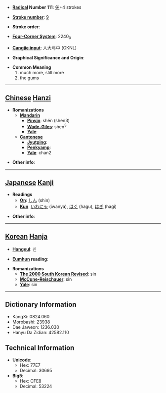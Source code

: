 * '''[[Wiktionary:Chinese radical index| Radical]] Number 111''': [[Wiktionary:Chinese radical index 矢|矢]]+4 strokes

* '''[[Wiktionary:Chinese total strokes index|Stroke number]]''': [[Wiktionary:Chinese total strokes index 9|9]]

* '''Stroke order''': 

* '''[[Wiktionary:Chinese four corner index|Four-Corner System]]''': 2240<sub>0</sub>

* '''[[Wiktionary:Chinese Cangjie index|Cangjie input]]''': 人大弓中 (OKNL)

* '''Graphical Significance and Origin''': 

* '''Common Meaning'''
*#much more, still more
*# the gums


----

== [[Chinese]] [[Hanzi]] ==

* '''Romanizations'''
** '''[[Mandarin]]'''
*** '''[[Pinyin]]''': shěn (shen3)
*** '''[[Wade-Giles]]''': shen<sup>3</sup>
*** '''[[Yale]]''': 
** '''[[Cantonese]]'''
*** '''[[Jyutping]]''':
*** '''[[Penkyamp]]''': 
*** '''[[Yale]]''': chan2

* '''Other info''': 

----

== [[Japanese]] [[Kanji]] ==

* '''Readings'''
** '''[[On]]''': [[しん]] (shin)
** '''[[Kun]]''': [[いわにゃ]] (iwanya), [[はぐ]] (hagu), [[はぎ]] (hagi)

* '''Other info''':  

----

== [[Korean]] [[Hanja]] ==

* '''[[Hangeul]]''': 신

* '''[[Eumhun]] reading''': 

* '''Romanizations'''
** '''[[The 2000 South Korean Revised Romanization|The 2000 South Korean Revised]]''': sin
** '''[[McCune-Reischauer]]''': sin
** '''[[Yale]]''': sin

----

== Dictionary Information ==

* KangXi: 0824.060
* Morobashi: 23938
* Dae Jaweon: 1236.030
* Hanyu Da Zidian: 42582.110

== Technical Information ==

* '''Unicode''':
** Hex: 77E7
** Decimal: 30695
* '''Big5''':
** Hex: CFE8
** Decimal: 53224